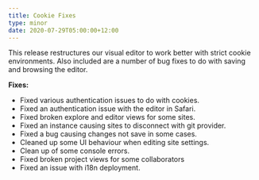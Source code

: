 ```yaml
---
title: Cookie Fixes
type: minor
date: 2020-07-29T05:00:00+12:00
---
```


This release restructures our visual editor to work better with strict cookie environments. Also included are a number of bug fixes to do with saving and browsing the editor.

**Fixes:**

* Fixed various authentication issues to do with cookies.
* Fixed an authentication issue with the editor in Safari.
* Fixed broken explore and editor views for some sites.
* Fixed an instance causing sites to disconnect with git provider.
* Fixed a bug causing changes not save in some cases.
* Cleaned up some UI behaviour when editing site settings.
* Clean up of some console errors.
* Fixed broken project views for some collaborators
* Fixed an issue with i18n deployment.
